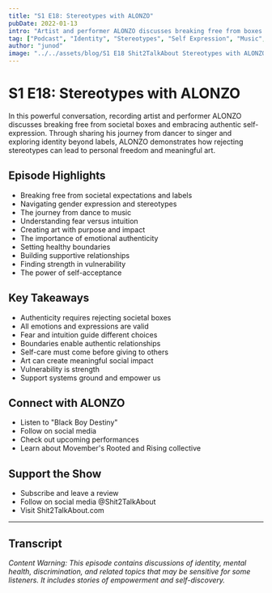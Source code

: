 ```yaml
---
title: "S1 E18: Stereotypes with ALONZO"
pubDate: 2022-01-13
intro: "Artist and performer ALONZO discusses breaking free from boxes and stereotypes. Through sharing his journey from dancer to singer and navigating identity, ALONZO demonstrates how embracing all parts of ourselves leads to authentic self-expression and empowerment."
tag: ["Podcast", "Identity", "Stereotypes", "Self Expression", "Music", "Performance", "Mental Health", "Authenticity", "Personal Growth", "Gender Expression"]
author: "junod"
image: "../../assets/blog/S1 E18 Shit2TalkAbout Stereotypes with ALONZO.png"
---
```


# S1 E18: Stereotypes with ALONZO

In this powerful conversation, recording artist and performer ALONZO discusses breaking free from societal boxes and embracing authentic self-expression. Through sharing his journey from dancer to singer and exploring identity beyond labels, ALONZO demonstrates how rejecting stereotypes can lead to personal freedom and meaningful art.

## Episode Highlights

- Breaking free from societal expectations and labels
- Navigating gender expression and stereotypes
- The journey from dance to music
- Understanding fear versus intuition
- Creating art with purpose and impact
- The importance of emotional authenticity
- Setting healthy boundaries
- Building supportive relationships
- Finding strength in vulnerability
- The power of self-acceptance

## Key Takeaways

- Authenticity requires rejecting societal boxes
- All emotions and expressions are valid
- Fear and intuition guide different choices
- Boundaries enable authentic relationships
- Self-care must come before giving to others
- Art can create meaningful social impact
- Vulnerability is strength
- Support systems ground and empower us

## Connect with ALONZO

- Listen to "Black Boy Destiny"
- Follow on social media
- Check out upcoming performances
- Learn about Movember's Rooted and Rising collective

## Support the Show

- Subscribe and leave a review
- Follow on social media @Shit2TalkAbout
- Visit Shit2TalkAbout.com

---

## Transcript

*Content Warning: This episode contains discussions of identity, mental health, discrimination, and related topics that may be sensitive for some listeners. It includes stories of empowerment and self-discovery.*